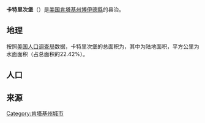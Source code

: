 {{Infobox settlement
|image_skyline            = Catlettsburg Kentucky Louisa Street.jpg
|imagesize                =
|image_caption            = 2007年的卡特里次堡市中心
|official_name            = 卡特里次堡
|settlement_type          = [[城市|城市]]
|nickname                 =
|website                  =
|image_map                = KYMap-doton-Catlettsburg.PNG|right|Location of Catlettsburg, Kentucky
|mapsize                  = 250px
|map_caption              = 卡特里次堡在肯塔基州的位置
|image_map1               =
|mapsize1                 =
|map_caption1             =
|coordinates_region       = US-KY
|subdivision_type         = 國家
|subdivision_name         = [[美利堅合眾國|美利堅合眾國]]
|subdivision_type1        = 州
|subdivision_name1        = [[肯塔基州|肯塔基州]]
|subdivision_type2        = 縣
|subdivision_name2        = [[博伊德縣_(肯塔基州)|博伊德縣]]
|government_type          =
|leader_title             = 市长
|leader_name              = Randall Peterman
|established_date         =
|area_magnitude           = 1 E8
|area_total_km2           = 4.3
|area_land_km2            = 3.3
|area_water_km2           = 1.0
|area_total_sq_mi         = 1.7
|area_land_sq_mi          = 1.3
|area_water_sq_mi         = 0.4
|elevation_m              = 169
|elevation_ft             = 554
|coordinates_display      = inline,title
|coordinates_type         = region:US_type:city
|latd = 38 |latm = 24 |lats = 17 |latNS = N
|longd = 82 |longm = 36 |longs = 02 |longEW = W
|population_as_of         = [[2010年美國人口普查|2010]]
|population_footnotes     = <ref>{{cite web |title=2010 Census Redistricting Data (Public Law 94-171) Summary File |url=http://factfinder2.census.gov/faces/tableservices/jsf/pages/productview.xhtml?pid=DEC_10_PL_GCTPL2.ST13&prodType=table |work=American FactFinder |publisher=[[United_States_Census_Bureau|United States Census Bureau]] |accessdate=9 August 2012 |deadurl=yes |archiveurl=https://web.archive.org/web/20110721034521/http://factfinder2.census.gov/faces/tableservices/jsf/pages/productview.xhtml?pid=DEC_10_PL_GCTPL2.ST13&prodType=table |archivedate=2011-07-21 }}</ref>
|population_total         = 1,856
|timezone                 = [[北美东部时区|北美东部时区]]
|utc_offset               = -5
|timezone_DST             = [[北美东部时区|北美东部时区]]
|utc_offset_DST           = -4
|postal_code_type         = ZIP code
|postal_code              = 41129
|area_code                = [[电话号码分类计划|606]]
|blank_name               = [[聯邦資料處理標準|FIPS]]
|blank_info               = 21-13420
|blank1_name              = GNIS ID
|blank1_info              = 0489094
|footnotes                =
}}
'''卡特里次堡'''（{{lang-en|'''Kentucky'''}}）是[[美国|美国]][[肯塔基州|肯塔基州]][[博伊德縣_(肯塔基州)|博伊德縣]]的县治。
==地理==
按照[[美国人口调查局|美国人口调查局]]数据，卡特里次堡的总面积为{{convert|1.6|sqmi|km2}}，其中{{convert|1.3|sqmi|km2}}为陆地面积，{{convert|0.4|sqmi|km2}}平方公里为水面面积（占总面积的22.42%）。
==人口==
{{USCensusPop
|1870= 1019
|1880= 1225
|1890= 1374
|1900= 3081
|1910= 3520
|1920= 4183
|1930= 5025
|1940= 4524
|1950= 4750
|1960= 3874
|1970= 3420
|1980= 3005
|1990= 2231
|2000= 1960
|2010= 1856
|estimate= 1854
|estyear= 2011
|footnote=<center>[http://www.census.gov/prod/www/abs/decennial/ U.S. Decennial Census]<br>[http://www.census.gov/popest/data/cities/totals/2011/tables/SUB-EST2011-03-21.csv 2011 estimate]</center>
}}
==来源==
{{reflist}}
[[Category:肯塔基州城市|Category:肯塔基州城市]]
